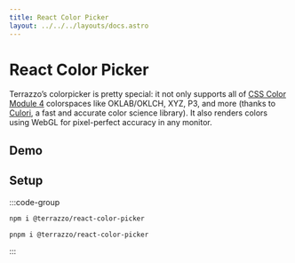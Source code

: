 ```yaml
---
title: React Color Picker
layout: ../../../layouts/docs.astro
---
```



# React Color Picker

Terrazzo’s colorpicker is pretty special: it not only supports all of [CSS Color Module 4](https://www.w3.org/TR/css-color-4/) colorspaces like OKLAB/OKLCH, XYZ, P3, and more (thanks to [Culori](https://culorijs.org/), a fast and accurate color science library). It also renders colors using WebGL for pixel-perfect accuracy in any monitor.

## Demo

<ColorPickerDemo client:only />

## Setup

:::code-group

```sh npm
npm i @terrazzo/react-color-picker
```

```sh pnpm
pnpm i @terrazzo/react-color-picker
```

:::
